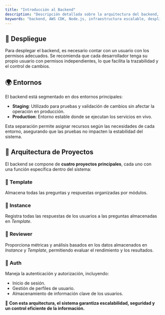 ```yaml
---
title: "Introducción al Backend"
description: "Descripción detallada sobre la arquitectura del backend, despliegue, entornos, y los proyectos principales que componen el sistema. Desarrollado con AWS CDK y Node.js."
keywords: "backend, AWS CDK, Node.js, infraestructura escalable, despliegue, staging, producción, arquitectura, proyectos principales, autenticación, autorización"
---
```


## 🚀 Despliegue

Para desplegar el backend, es necesario contar con un usuario con los permisos adecuados. Se recomienda que cada desarrollador tenga su propio usuario con permisos independientes, lo que facilita la trazabilidad y el control de cambios.

## 🌍 Entornos

El backend está segmentado en dos entornos principales:

- **Staging**: Utilizado para pruebas y validación de cambios sin afectar la operación en producción.
- **Production**: Entorno estable donde se ejecutan los servicios en vivo.

Esta separación permite asignar recursos según las necesidades de cada entorno, asegurando que las pruebas no impacten la estabilidad del sistema.

## 🔹 Arquitectura de Proyectos

El backend se compone de **cuatro proyectos principales**, cada uno con una función específica dentro del sistema:

### 📌 **Template**

Almacena todas las preguntas y respuestas organizadas por módulos.

### 📌 **Instance**

Registra todas las respuestas de los usuarios a las preguntas almacenadas en _Template_.

### 📌 **Reviewer**

Proporciona métricas y análisis basados en los datos almacenados en _Instance_ y _Template_, permitiendo evaluar el rendimiento y los resultados.

### 📌 **Auth**

Maneja la autenticación y autorización, incluyendo:

- Inicio de sesión.
- Gestión de perfiles de usuario.
- Almacenamiento de información clave de los usuarios.

🔹 **Con esta arquitectura, el sistema garantiza escalabilidad, seguridad y un control eficiente de la información.**
